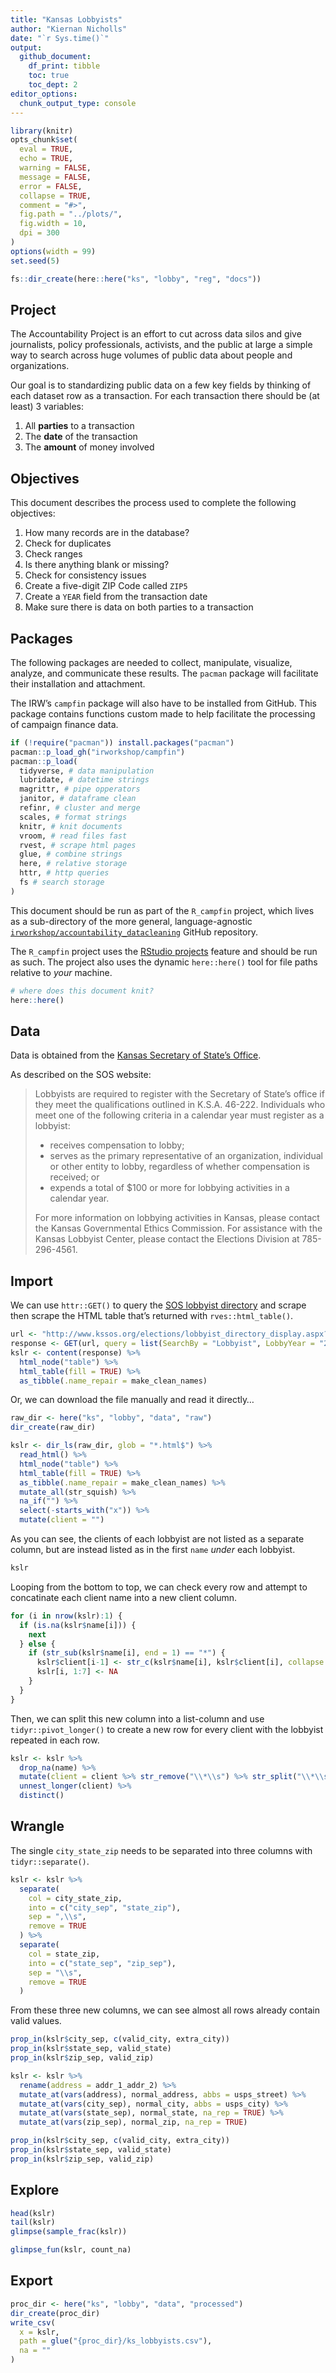 ```yaml
---
title: "Kansas Lobbyists"
author: "Kiernan Nicholls"
date: "`r Sys.time()`"
output:
  github_document: 
    df_print: tibble
    toc: true
    toc_dept: 2
editor_options: 
  chunk_output_type: console
---
```


<!-- Place comments regarding knitting here -->

```r
library(knitr)
opts_chunk$set(
  eval = TRUE,
  echo = TRUE,
  warning = FALSE,
  message = FALSE,
  error = FALSE,
  collapse = TRUE,
  comment = "#>",
  fig.path = "../plots/",
  fig.width = 10,
  dpi = 300
)
options(width = 99)
set.seed(5)
```

```r
fs::dir_create(here::here("ks", "lobby", "reg", "docs"))
```

## Project

The Accountability Project is an effort to cut across data silos and give journalists, policy
professionals, activists, and the public at large a simple way to search across huge volumes of
public data about people and organizations.

Our goal is to standardizing public data on a few key fields by thinking of each dataset row as a
transaction. For each transaction there should be (at least) 3 variables:

1. All **parties** to a transaction
2. The **date** of the transaction
3. The **amount** of money involved

## Objectives

This document describes the process used to complete the following objectives:

1. How many records are in the database?
1. Check for duplicates
1. Check ranges
1. Is there anything blank or missing?
1. Check for consistency issues
1. Create a five-digit ZIP Code called `ZIP5`
1. Create a `YEAR` field from the transaction date
1. Make sure there is data on both parties to a transaction

## Packages

The following packages are needed to collect, manipulate, visualize, analyze, and communicate
these results. The `pacman` package will facilitate their installation and attachment.

The IRW's `campfin` package will also have to be installed from GitHub. This package contains
functions custom made to help facilitate the processing of campaign finance data.

```r
if (!require("pacman")) install.packages("pacman")
pacman::p_load_gh("irworkshop/campfin")
pacman::p_load(
  tidyverse, # data manipulation
  lubridate, # datetime strings
  magrittr, # pipe opperators
  janitor, # dataframe clean
  refinr, # cluster and merge
  scales, # format strings
  knitr, # knit documents
  vroom, # read files fast
  rvest, # scrape html pages
  glue, # combine strings
  here, # relative storage
  httr, # http queries
  fs # search storage 
)
```

This document should be run as part of the `R_campfin` project, which lives as a sub-directory of
the more general, language-agnostic [`irworkshop/accountability_datacleaning`][01] GitHub
repository.

The `R_campfin` project uses the [RStudio projects][02] feature and should be run as such. The
project also uses the dynamic `here::here()` tool for file paths relative to _your_ machine.

```r
# where does this document knit?
here::here()
```

[01]: https://github.com/irworkshop/accountability_datacleaning "TAP repo"
[02]: https://support.rstudio.com/hc/en-us/articles/200526207-Using-Projects "Rproj"

## Data

Data is obtained from the [Kansas Secretary of State's Office][sos].

[sos]: https://sos.kansas.gov/

As described on the SOS website:

> Lobbyists are required to register with the Secretary of State’s office if
they meet the qualifications outlined in K.S.A. 46-222. Individuals who meet one
of the following criteria in a calendar year must register as a lobbyist:
>
> *  receives compensation to lobby;
> * serves as the primary representative of an organization, individual or other
> entity to lobby, regardless of whether compensation is received; or
> * expends a total of $100 or more for lobbying activities in a calendar year.
> 
> For more information on lobbying activities in Kansas, please contact the
Kansas Governmental Ethics Commission. For assistance with the Kansas Lobbyist
Center, please contact the Elections Division at 785-296-4561.

## Import

We can use `httr::GET()` to query the [SOS lobbyist directory][lob] and scrape
then scrape the HTML table that's returned with `rves::html_table()`.

[lob]: http://www.sos.ks.gov/elections/elections_lobbyists.html

```r
url <- "http://www.kssos.org/elections/lobbyist_directory_display.aspx?"
response <- GET(url, query = list(SearchBy = "Lobbyist", LobbyYear = "2019"))
kslr <- content(response) %>% 
  html_node("table") %>% 
  html_table(fill = TRUE) %>% 
  as_tibble(.name_repair = make_clean_names)
```

Or, we can download the file manually and read it directly...

```r
raw_dir <- here("ks", "lobby", "data", "raw")
dir_create(raw_dir)
```

```r
kslr <- dir_ls(raw_dir, glob = "*.html$") %>% 
  read_html() %>% 
  html_node("table") %>% 
  html_table(fill = TRUE) %>% 
  as_tibble(.name_repair = make_clean_names) %>% 
  mutate_all(str_squish) %>% 
  na_if("") %>% 
  select(-starts_with("x")) %>% 
  mutate(client = "")
```

As you can see, the clients of each lobbyist are not listed as a separate
column, but are instead listed as in the first `name` _under_ each lobbyist.

```r
kslr
```

Looping from the bottom to top, we can check every row and attempt to
concatinate each client name into a new client column.

```r
for (i in nrow(kslr):1) {
  if (is.na(kslr$name[i])) {
    next
  } else {
    if (str_sub(kslr$name[i], end = 1) == "*") {
      kslr$client[i-1] <- str_c(kslr$name[i], kslr$client[i], collapse = "#")
      kslr[i, 1:7] <- NA
    }
  }
}
```

Then, we can split this new column into a list-column and use
`tidyr::pivot_longer()` to create a new row for every client with the lobbyist
repeated in each row.

```r
kslr <- kslr %>% 
  drop_na(name) %>% 
  mutate(client = client %>% str_remove("\\*\\s") %>% str_split("\\*\\s")) %>% 
  unnest_longer(client) %>% 
  distinct()
```

## Wrangle

The single `city_state_zip` needs to be separated into three columns with
`tidyr::separate()`.

```r
kslr <- kslr %>% 
  separate(
    col = city_state_zip,
    into = c("city_sep", "state_zip"),
    sep = ",\\s",
    remove = TRUE
  ) %>% 
  separate(
    col = state_zip,
    into = c("state_sep", "zip_sep"),
    sep = "\\s",
    remove = TRUE
  )
```

From these three new columns, we can see almost all rows already contain
valid values.

```r
prop_in(kslr$city_sep, c(valid_city, extra_city))
prop_in(kslr$state_sep, valid_state)
prop_in(kslr$zip_sep, valid_zip)
```

```r
kslr <- kslr %>%
  rename(address = addr_1_addr_2) %>% 
  mutate_at(vars(address), normal_address, abbs = usps_street) %>% 
  mutate_at(vars(city_sep), normal_city, abbs = usps_city) %>% 
  mutate_at(vars(state_sep), normal_state, na_rep = TRUE) %>% 
  mutate_at(vars(zip_sep), normal_zip, na_rep = TRUE)
```

```r
prop_in(kslr$city_sep, c(valid_city, extra_city))
prop_in(kslr$state_sep, valid_state)
prop_in(kslr$zip_sep, valid_zip)
```

## Explore

```r
head(kslr)
tail(kslr)
glimpse(sample_frac(kslr))
```

```r
glimpse_fun(kslr, count_na)
```

## Export

```r
proc_dir <- here("ks", "lobby", "data", "processed")
dir_create(proc_dir)
write_csv(
  x = kslr,
  path = glue("{proc_dir}/ks_lobbyists.csv"),
  na = ""
)
```


